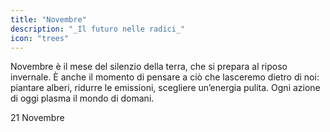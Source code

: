 ```yaml
---
title: "Novembre"
description: "_Il futuro nelle radici_"
icon: "trees"
---
```


Novembre è il mese del silenzio della terra, che si prepara al riposo invernale. È anche il momento di pensare a ciò che lasceremo dietro di noi: piantare alberi, ridurre le emissioni, scegliere un’energia pulita. Ogni azione di oggi plasma il mondo di domani.

<CardGroup cols="2">
  <Card title="Giornata nazionale degli alberi" icon="tree" color="#00bef9" horizontal href="/mesi/novembre/nazionale-alberi">
    21 Novembre 
  </Card>
</CardGroup>
